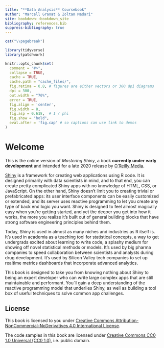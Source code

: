 ```yaml
---
title: "**Data Analysis** Coursebook"
author: "Marcell Granat & Zoltan Madari"
site: bookdown::bookdown_site
bibliography: references.bib
suppress-bibliography: true
---
```


```r
cat("\\pagebreak")
```


```r
library(tidyverse)
library(patchwork)

knitr::opts_chunk$set(
  comment = "#>",
  collapse = TRUE,
  cache = TRUE,
  cache.path = "cache_files/",
  fig.retina = 0.8, # figures are either vectors or 300 dpi diagrams
  dpi = 300,
  out.width = "70%",
  error = TRUE,
  fig.align = 'center',
  fig.width = 8,
  fig.asp = 0.618,  # 1 / phi
  fig.show = "hold",
  eval.after = 'fig.cap' # so captions can use link to demos
)

```


# Welcome {.unnumbered}

This is the online version of *Mastering Shiny*, a book **currently under early development** and intended for a late 2020 release by [O'Reilly Media](https://www.oreilly.com/).

[Shiny](https://shiny.rstudio.com/) is a framework for creating web applications using R code.
It is designed primarily with data scientists in mind, and to that end, you can create pretty complicated Shiny apps with no knowledge of HTML, CSS, or JavaScript.
On the other hand, Shiny doesn't limit you to creating trivial or prefabricated apps: its user interface components can be easily customized or extended, and its server uses reactive programming to let you create any type of back end logic you want.
Shiny is designed to feel almost magically easy when you're getting started, and yet the deeper you get into how it works, the more you realize it's built out of general building blocks that have strong software engineering principles behind them.

Today, Shiny is used in almost as many niches and industries as R itself is.
It's used in academia as a teaching tool for statistical concepts, a way to get undergrads excited about learning to write code, a splashy medium for showing off novel statistical methods or models.
It's used by big pharma companies to speed collaboration between scientists and analysts during drug development.
It's used by Silicon Valley tech companies to set up realtime metrics dashboards that incorporate advanced analytics.

This book is designed to take you from knowing nothing about Shiny to being an expert developer who can write large complex apps that are still maintainable and performant.
You'll gain a deep understanding of the reactive programming model that underlies Shiny, as well as building a tool box of useful techniques to solve common app challenges.

## License {.unnumbered}

This book is licensed to you under [Creative Commons Attribution-NonCommercial-NoDerivatives 4.0 International License](http://creativecommons.org/licenses/by-nc-nd/4.0/).

The code samples in this book are licensed under [Creative Commons CC0 1.0 Universal (CC0 1.0)](https://creativecommons.org/publicdomain/zero/1.0/), i.e. public domain.
